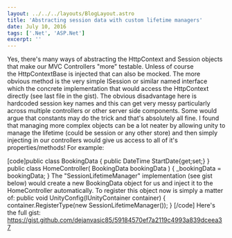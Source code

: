 ```yaml
---
layout: ../../../layouts/BlogLayout.astro
title: 'Abstracting session data with custom lifetime managers'
date: July 10, 2016
tags: ['.Net', 'ASP.Net']
excerpt: ''
---
```


Yes, there's many ways of abstracting the HttpContext and Session objects that make our MVC Controllers "more" testable. Unless of course the HttpContextBase is injected that can also be mocked. The more obvious method is the very simple ISession or similar named interface which the concrete implementation that would access the HttpContext directly (see last file in the gist). The obvious disadvantage here is hardcoded session key names and this can get very messy particularly across multiple controllers or other server side components. Some would argue that constants may do the trick and that's absolutely all fine. I found that managing more complex objects can be a lot neater by allowing unity to manage the lifetime (could be session or any other store) and then simply injecting in our controllers would give us access to all of it's properties/methods! For example:

[code]public class BookingData { public DateTime StartDate{get;set;} } public class HomeController( BookingData bookingData ) { \_bookingData = bookingData; } The "SessionLifetimeManager" implementation (see gist below) would create a new BookingData object for us and inject it to the HomeController automatically. To register this object now is simply a matter of: public void UnityConfig(IUnityContainer container) { container.RegisterType<BookingData>(new SessionLifetimeManager<BookingData>()); } [/code] Here's the full gist: https://gist.github.com/dejanvasic85/59184570ef7a2119c4993a839dceea37
